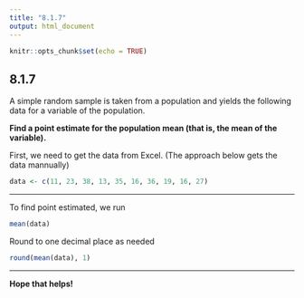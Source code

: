 ```yaml
---
title: "8.1.7"
output: html_document
---
```


```r
knitr::opts_chunk$set(echo = TRUE)
```

## 8.1.7

A simple random sample is taken from a population and yields the following data for a variable of the population.
<br/>

**Find a point estimate for the population mean​ (that is, the mean of the​ variable).**


First, we need to get the data from Excel. (The approach below gets the data mannually)
```r
data <- c(11, 23, 38, 13, 35, 16, 36, 19, 16, 27)
```
<hr />
To find point estimated, we run
```r
mean(data)
```
Round to one decimal place as needed
```r
round(mean(data), 1)
```
<hr />
**Hope that helps!**